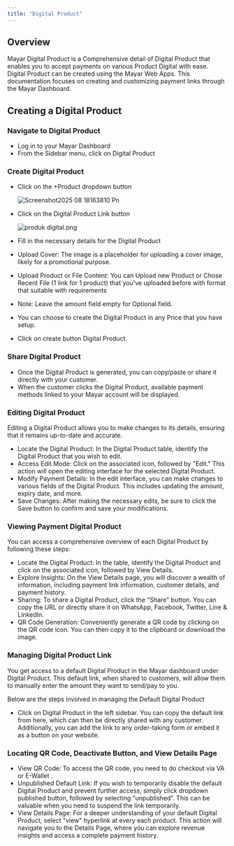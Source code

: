 ```yaml
---
title: "Digital Product"
---
```


## Overview

Mayar Digital Product is a Comprehensive detail of Digital Product that enables you to accept payments on various Product Digital with ease. Digital Product can be created using the Mayar Web Apps. This documentation focuses on creating and customizing payment links through the Mayar Dashboard.

## Creating a Digital Product

### Navigate to Digital Product

- Log in to your Mayar Dashboard
- From the Sidebar menu, click on Digital Product

### Create Digital Product

- Click on the \+Product dropdown button

  ![Screenshot2025 08 18163810 Pn](/images/Screenshot2025-08-18163810.png)
- Click on the Digital Product Link button

  ![produk digital.png](/images/produkdigital.png)
- Fill in the necessary details for the Digital Product
- Upload Cover: The image is a placeholder for uploading a cover image, likely for a promotional purpose.
- Upload Product or File Content: You can Upload new Product or Chose Recent File (1 link for 1 product) that you've uploaded before with format that suitable with requirements
- Note: Leave the amount field empty for Optional field.
- You can choose to create the Digital Product in any Price that you have setup.
- Click on create button Digital Product.

### Share Digital Product

- Once the Digital Product is generated, you can copy/paste or share it directly with your customer.
- When the customer clicks the Digital Product, available payment methods linked to your Mayar account will be displayed.

### Editing Digital Product

Editing a Digital Product allows you to make changes to its details, ensuring that it remains up-to-date and accurate.

- Locate the Digital Product: In the Digital Product table, identify the Digital Product that you wish to edit.
- Access Edit Mode: Click on the associated icon, followed by "Edit." This action will open the editing interface for the selected Digital Product.
- Modify Payment Details: In the edit interface, you can make changes to various fields of the Digital Product. This includes updating the amount, expiry date, and more.
- Save Changes: After making the necessary edits, be sure to click the Save button to confirm and save your modifications.

### Viewing Payment Digital Product

You can access a comprehensive overview of each Digital Product by following these steps:

- Locate the Digital Product: In the table, identify the Digital Product and click on the associated icon, followed by View Details.
- Explore Insights: On the View Details page, you will discover a wealth of information, including payment link information, customer details, and payment history.
- Sharing: To share a Digital Product, click the "Share" button. You can copy the URL or directly share it on WhatsApp, Facebook, Twitter, Line & LinkedIn.
- QR Code Generation: Conveniently generate a QR code by clicking on the QR code icon. You can then copy it to the clipboard or download the image.

### Managing Digital Product Link

You get access to a default Digital Product in the Mayar dashboard under Digital Product. This default link, when shared to customers, will allow them to manually enter the amount they want to send/pay to you.

Below are the steps involved in managing the Default Digital Product

- Click on Digital Product in the left sidebar. You can copy the default link from here, which can then be directly shared with any customer. Additionally, you can add the link to any order-taking form or embed it as a button on your website.

### Locating QR Code, Deactivate Button, and View Details Page

- View QR Code: To access the QR code, you need to do checkout via VA or E-Wallet .
- Unpublished Default Link: If you wish to temporarily disable the default Digital Product and prevent further access, simply click dropdown published button, followed by selecting “unpublished”. This can be valuable when you need to suspend the link temporarily.
- View Details Page: For a deeper understanding of your default Digital Product, select "view" hyperlink at every each product. This action will navigate you to the Details Page, where you can explore revenue insights and access a complete payment history.
